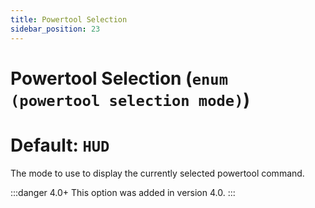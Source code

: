 ```yaml
---
title: Powertool Selection
sidebar_position: 23
---
```

# Powertool Selection (`enum (powertool selection mode)`)
# Default: `HUD`
The mode to use to display the currently selected powertool command.

:::danger 4.0+
This option was added in version 4.0.
:::
